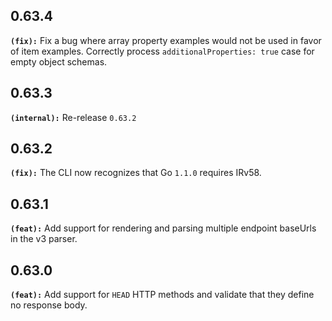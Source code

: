 ## 0.63.4
**`(fix):`** Fix a bug where array property examples would not be used in favor of item examples.
Correctly process `additionalProperties: true` case for empty object schemas.


## 0.63.3
**`(internal):`** Re-release `0.63.2`


## 0.63.2
**`(fix):`** The CLI now recognizes that Go `1.1.0` requires IRv58.


## 0.63.1
**`(feat):`** Add support for rendering and parsing multiple endpoint baseUrls in the v3 parser.


## 0.63.0
**`(feat):`** Add support for `HEAD` HTTP methods and validate that they define no response body.


